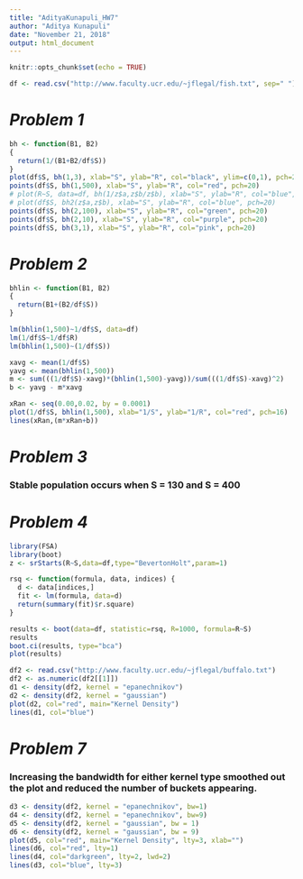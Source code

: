 ```yaml
---
title: "AdityaKunapuli_HW7"
author: "Aditya Kunapuli"
date: "November 21, 2018"
output: html_document
---
```


```r
knitr::opts_chunk$set(echo = TRUE)
```


```r
df <- read.csv("http://www.faculty.ucr.edu/~jflegal/fish.txt", sep=" ")
```

# ___Problem 1___
```r
bh <- function(B1, B2)
{
  return(1/(B1+B2/df$S))
}
plot(df$S, bh(1,3), xlab="S", ylab="R", col="black", ylim=c(0,1), pch=20)
points(df$S, bh(1,500), xlab="S", ylab="R", col="red", pch=20)
# plot(R~S, data=df, bh(1/z$a,z$b/z$b), xlab="S", ylab="R", col="blue", pch=20)
# plot(df$S, bh2(z$a,z$b), xlab="S", ylab="R", col="blue", pch=20)
points(df$S, bh(2,100), xlab="S", ylab="R", col="green", pch=20)
points(df$S, bh(2,10), xlab="S", ylab="R", col="purple", pch=20)
points(df$S, bh(3,1), xlab="S", ylab="R", col="pink", pch=20)
```

# ___Problem 2___

```r
bhlin <- function(B1, B2)
{
  return(B1+(B2/df$S))
}

lm(bhlin(1,500)~1/df$S, data=df)
lm(1/df$S~1/df$R)
lm(bhlin(1,500)~(1/df$S))

xavg <- mean(1/df$S)
yavg <- mean(bhlin(1,500))
m <- sum(((1/df$S)-xavg)*(bhlin(1,500)-yavg))/sum(((1/df$S)-xavg)^2)
b <- yavg - m*xavg

xRan <- seq(0.00,0.02, by = 0.0001)
plot(1/df$S, bhlin(1,500), xlab="1/S", ylab="1/R", col="red", pch=16)
lines(xRan,(m*xRan+b))


```

# ___Problem 3___
### Stable population occurs when S = 130 and S = 400


# ___Problem 4___
```r
library(FSA)
library(boot)
z <- srStarts(R~S,data=df,type="BevertonHolt",param=1)

rsq <- function(formula, data, indices) {
  d <- data[indices,]  
  fit <- lm(formula, data=d)
  return(summary(fit)$r.square)
} 

results <- boot(data=df, statistic=rsq, R=1000, formula=R~S)
results
boot.ci(results, type="bca")
plot(results)
```


```r
df2 <- read.csv("http://www.faculty.ucr.edu/~jflegal/buffalo.txt")
df2 <- as.numeric(df2[[1]])
d1 <- density(df2, kernel = "epanechnikov")
d2 <- density(df2, kernel = "gaussian")
plot(d2, col="red", main="Kernel Density")
lines(d1, col="blue")
```

# ___Problem 7___
### Increasing the bandwidth for either kernel type smoothed out the plot and reduced the number of buckets appearing.
```r
d3 <- density(df2, kernel = "epanechnikov", bw=1)
d4 <- density(df2, kernel = "epanechnikov", bw=9)
d5 <- density(df2, kernel = "gaussian", bw = 1)
d6 <- density(df2, kernel = "gaussian", bw = 9)
plot(d5, col="red", main="Kernel Density", lty=3, xlab="")
lines(d6, col="red", lty=1)
lines(d4, col="darkgreen", lty=2, lwd=2)
lines(d3, col="blue", lty=3)

```

